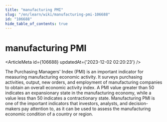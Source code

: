```yaml
---
title: "manufacturing PMI"
slug: "/en/learn/wiki/manufacturing-pmi-106688"
id: "106688"
hide_table_of_contents: true
---
```



# manufacturing PMI

<ArticleMeta id={106688} updatedAt={'2023-12-02 02:20:23'} />
<div className='border-solid border-b border-t-0 my-4 border-[var(--ifm-color-gray-300)]' />

The Purchasing Managers' Index (PMI) is an important indicator for measuring manufacturing economic activity. It surveys purchasing activities, output, new orders, and employment of manufacturing companies to obtain an overall economic activity index. A PMI value greater than 50 indicates an expansionary state in the manufacturing economy, while a value less than 50 indicates a contractionary state. Manufacturing PMI is one of the important indicators that investors, analysts, and decision-makers pay attention to, as it can be used to assess the manufacturing economic condition of a country or region.
